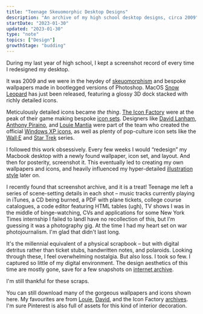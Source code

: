 ```yaml
---
title: "Teenage Skeuomorphic Desktop Designs"
description: "An archive of my high school desktop designs, circa 2009"
startDate: "2023-01-30"
updated: "2023-01-30"
type: "note"
topics: ["Design"]
growthStage: "budding"
---
```



<IntroParagraph>

During my last year of high school, I kept a screenshot record of every time I redesigned my desktop.

</IntroParagraph>

It was 2009 and we were in the heydey of [skeuomorphism](https://medium.com/design-warp/skeuomorphism-design-we-learned-to-outgrow-8a24895a80d0) and bespoke wallpapers made in bootlegged versions of Photoshop. MacOS [Snow Leopard](https://en.wikipedia.org/wiki/Mac_OS_X_Snow_Leopard) has just been released, featuring a glossy 3D dock stacked with richly detailed icons.

<BasicImage
	framed
	width="800px"
	src="/images/posts/teenage-desktop/snowleopard.jpg"
	alt="MacOS Snow Leopard complete with shiny 3D dock"
	showalt
/>

Meticulously detailed icons became _the thing_. [The Icon Factory](https://design.iconfactory.com/) were at the peak of their game making bespoke [icon sets](https://freeware.iconfactory.com/icons). Designers like [David Lanham](https://dlanham.com/), [Anthony Piraino](https://anthonypiraino.com/), and [Louie Mantia](https://louiemantia.com/) were part of the team who created the official [Windows XP icons](https://web.archive.org/web/20060821175816/http://iconfactory.com/design/detail/windows_xp), as well as plenty of pop-culture icon sets like the [Wall·E](https://freeware.iconfactory.com/preview/walle) and [Star Trek](https://freeware.iconfactory.com/preview/trxi) series.

<BasicImage
	width="800px"
	margin="0.5rem auto 4rem"
	src="/images/posts/teenage-desktop/icon-factory.jpg"
	alt="Icons designed by the Icon Factory"
	showalt
	sourceUrl="https://design.iconfactory.com/"
	sourceTitle="© Iconfactory"
/>

I followed this work obsessively. Every few weeks I would “redesign” my Macbook desktop with a newly found wallpaper, icon set, and layout. And then for posterity, screenshot it. This eventually led to creating my own wallpapers and icons, and heavily influenced my hyper-detailed [illustration style](/egghead-courses) later on.

I recently found that screenshot archive, and it is a treat! Teenage me left a series of scene-setting details in each shot – music tracks currently playing in iTunes, a CD being burned, a PDF with plane tickets, college course catalogues, a code editor featuring HTML tables (ugh), TV shows I was in the middle of binge-watching, CVs and applications for some New York Times internship I failed to land<Footnote idName={1}>I have no recollection of this, but I'm guessing it was a photography gig. At the time I had my heart set on war photojournalism. I'm glad that didn't last long.</Footnote>

It's the millennial equivalent of a physical scrapbook – but with digital detritus rather than ticket stubs, handwritten notes, and polaroids. Looking through these, I feel overwhelming nostalgia. But also loss. I took so few. I captured so little of my digital environment. The design aesthetics of this time are mostly gone, save for a few snapshots on [internet archive](https://archive.org/).

I'm still thankful for these scraps.

<Spacer size="xs" />

<BasicImage
	framed
	width="1200px"
	src="/images/posts/teenage-desktop/teen-desktop-1.jpg"
	alt="A screenshot of my desktop"
/>

<BasicImage
	framed
	width="1200px"
	src="/images/posts/teenage-desktop/teen-desktop-2.jpg"
	alt="A screenshot of my desktop"
/>

<BasicImage
	framed
	width="1200px"
	src="/images/posts/teenage-desktop/teen-desktop-3.jpg"
	alt="A screenshot of my desktop"
/>

<BasicImage
	framed
	width="1200px"
	src="/images/posts/teenage-desktop/teen-desktop-4.jpg"
	alt="A screenshot of my desktop"
/>

<BasicImage
	framed
	width="1200px"
	src="/images/posts/teenage-desktop/teen-desktop-5.jpg"
	alt="A screenshot of my desktop"
/>

<BasicImage
	framed
	width="1200px"
	src="/images/posts/teenage-desktop/teen-desktop-6.jpg"
	alt="A screenshot of my desktop"
/>

<BasicImage
	framed
	width="1200px"
	src="/images/posts/teenage-desktop/teen-desktop-7.jpg"
	alt="A screenshot of my desktop"
/>

<BasicImage
	framed
	width="1200px"
	src="/images/posts/teenage-desktop/teen-desktop-8.jpg"
	alt="A screenshot of my desktop"
/>

<BasicImage
	framed
	width="1200px"
	src="/images/posts/teenage-desktop/teen-desktop-9.jpg"
	alt="A screenshot of my desktop"
/>

<BasicImage
	framed
	width="1200px"
	src="/images/posts/teenage-desktop/teen-desktop-10.jpg"
	alt="A screenshot of my desktop"
/>

<BasicImage
	framed
	width="1200px"
	src="/images/posts/teenage-desktop/teen-desktop-12.jpg"
	alt="A screenshot of my desktop"
/>

<BasicImage
	framed
	width="1200px"
	src="/images/posts/teenage-desktop/teen-desktop-13.jpg"
	alt="A screenshot of my desktop"
/>

<BasicImage
	framed
	width="1200px"
	src="/images/posts/teenage-desktop/teen-desktop-14.jpg"
	alt="A screenshot of my desktop"
/>

<BasicImage
	framed
	width="1200px"
	src="/images/posts/teenage-desktop/teen-desktop-15.jpg"
	alt="..."
/>

<BasicImage
	framed
	width="1200px"
	src="/images/posts/teenage-desktop/teen-desktop-16.jpg"
	alt="..."
/>

<BasicImage
	framed
	width="1200px"
	src="/images/posts/teenage-desktop/teen-desktop-17.jpg"
	alt="..."
/>

<BasicImage
	framed
	width="1200px"
	src="/images/posts/teenage-desktop/teen-desktop-18.jpg"
	alt="..."
/>

<BasicImage
	framed
	width="1200px"
	src="/images/posts/teenage-desktop/teen-desktop-19.jpg"
	alt="..."
/>

<BasicImage
	framed
	width="1200px"
	src="/images/posts/teenage-desktop/teen-desktop-20.jpg"
	alt="..."
/>

You can still download many of the gorgeous wallpapers and icons shown here. My favourites are from [Louie](http://louie.world/wallpapers/), [David](https://dlanham.com/), and the Icon Factory [archives](https://freeware.iconfactory.com/). I'm sure Pinterest is also full of assets for this kind of interior decoration.
